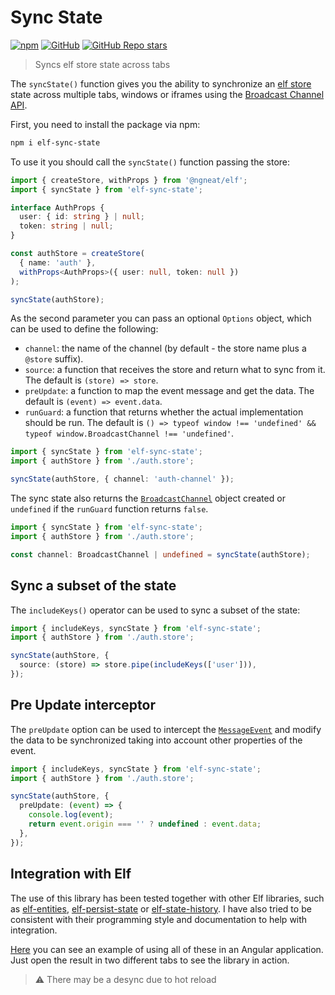 # Sync State

[![npm](https://img.shields.io/npm/v/elf-sync-state?logo=npm&style=flat-square)](https://www.npmjs.com/package/elf-sync-state) [![GitHub](https://img.shields.io/github/license/ricardojbarrios/elf-sync-state?style=flat-square)](https://github.com/RicardoJBarrios/elf-sync-state/blob/main/LICENSE.md) [![GitHub Repo stars](https://img.shields.io/github/stars/ricardojbarrios/elf-sync-state?logo=github&style=flat-square)](https://github.com/RicardoJBarrios/elf-sync-state)

> Syncs elf store state across tabs

The `syncState()` function gives you the ability to synchronize an [elf store](https://ngneat.github.io/elf/) state across multiple tabs, windows or iframes using the [Broadcast Channel API](https://developer.mozilla.org/en-US/docs/Web/API/Broadcast_Channel_API).

First, you need to install the package via npm:

```bash
npm i elf-sync-state
```

To use it you should call the `syncState()` function passing the store:

```ts
import { createStore, withProps } from '@ngneat/elf';
import { syncState } from 'elf-sync-state';

interface AuthProps {
  user: { id: string } | null;
  token: string | null;
}

const authStore = createStore(
  { name: 'auth' },
  withProps<AuthProps>({ user: null, token: null })
);

syncState(authStore);
```

As the second parameter you can pass an optional `Options` object, which can be used to define the following:

- `channel`: the name of the channel (by default - the store name plus a `@store` suffix).
- `source`: a function that receives the store and return what to sync from it. The default is `(store) => store`.
- `preUpdate`: a function to map the event message and get the data. The default is `(event) => event.data`.
- `runGuard`: a function that returns whether the actual implementation should be run. The default is `() => typeof window !== 'undefined' && typeof window.BroadcastChannel !== 'undefined'`.

```ts
import { syncState } from 'elf-sync-state';
import { authStore } from './auth.store';

syncState(authStore, { channel: 'auth-channel' });
```

The sync state also returns the [`BroadcastChannel`](https://developer.mozilla.org/en-US/docs/Web/API/BroadcastChannel) object created or `undefined` if the `runGuard` function returns `false`.

```ts
import { syncState } from 'elf-sync-state';
import { authStore } from './auth.store';

const channel: BroadcastChannel | undefined = syncState(authStore);
```

## Sync a subset of the state

The `includeKeys()` operator can be used to sync a subset of the state:

```ts
import { includeKeys, syncState } from 'elf-sync-state';
import { authStore } from './auth.store';

syncState(authStore, {
  source: (store) => store.pipe(includeKeys(['user'])),
});
```

## Pre Update interceptor

The `preUpdate` option can be used to intercept the [`MessageEvent`](https://developer.mozilla.org/en-US/docs/Web/API/MessageEvent)
and modify the data to be synchronized taking into account other properties of the event.

```ts
import { includeKeys, syncState } from 'elf-sync-state';
import { authStore } from './auth.store';

syncState(authStore, {
  preUpdate: (event) => {
    console.log(event);
    return event.origin === '' ? undefined : event.data;
  },
});
```

## Integration with Elf

The use of this library has been tested together with other Elf libraries, such as [elf-entities](../features/entities-management/entities), [elf-persist-state](../features/persist-state) or [elf-state-history](../features/history). I have also tried to be consistent with their programming style and documentation to help with integration.

[Here](https://stackblitz.com/edit/angular-elf-sync-state?devToolsHeight=33&file=src/app/todo.repository.ts) you can see an example of using all of these in an Angular application. Just open the result in two different tabs to see the library in action.

> :warning: There may be a desync due to hot reload
